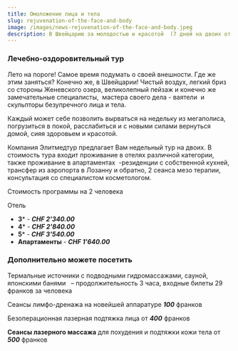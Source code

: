 ```yaml
---
title: Омоложение лица и тела
slug: rejuvenation-of-the-face-and-body
image: /images/news-rejuvenation-of-the-face-and-body.jpeg
description: В Швейцарию за молодостью и красoтой  (7 дней на двоих от 1640.00 CHF).
---
```

### **Лечебно-оздоровительный тур**

Лето на пороге! Самое время подумать о своей внешности. Где же этим заняться? Конечно же, в Швейцарии! Чистый воздух, легкий бриз со стороны Женевского озера, великолепный пейзаж и конечно же замечательные специалисты,  мастера своего дела - ваятели  и скульпторы безупречного лица и тела.

Каждый может себе позволить вырваться на недельку из мегаполиса, погрузиться в покой, расслабиться и с новыми силами вернуться домой, сияя здоровьем и красотой.

Компания Элитмедтур предлагает Вам недельный тур на двоих. В стоимость тура входит проживание в отелях различной категории, также проживание в апартаментах  -резиденции с собственной кухней, трансфер из аэропорта в Лозанну и обратно, 2 сеанса мезо терапии, консультация со специалистом косметологом.

Стоимость программы на 2 человека

Отель

* **3*** - ***CHF 2'340.00***
* **4*** - ***CHF 2'840.00***
* **5*** - ***CHF 3'540.00***
* **Апартаменты** - ***CHF 1'640.00***

### Дополнительно можете посетить

Термальные источники с подводными гидромассажами, сауной, японскими банями   – продолжительность 3 часа, входные билеты 29 франков за человека

Сеансы лимфо-дренажа на новейшей аппаратуре ***100*** франков

Безоперационная лазерная подтяжка лица от ***400*** франков

**Сеансы лазерного массажа** для похудения и подтяжки кожи тела от ***500*** франков